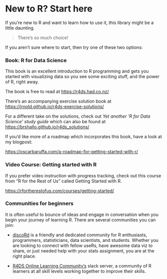 # New to R? Start here

If you're new to R and want to learn how to use it, this library might be a little daunting.

> There's so much choice!

If you aren't sure where to start, then try one of these two options:

### Book: R for Data Science

This book is an excellent introduction to R programming and gets you started with visualizing data so you see some exciting stuff, and the power of R, right away.

The book is free to read at <https://r4ds.had.co.nz/>

There's an accompanying exercise solution book at <https://jrnold.github.io/r4ds-exercise-solutions/>

For a different take on the solutions, check out *Yet another 'R for Data Science' study guide* which can also be found at <https://brshallo.github.io/r4ds_solutions/>

If you'd like more of a roadmap which incorporates this book, have a look at my blogpost:

<https://oscarbaruffa.com/a-roadmap-for-getting-started-with-r/>

### Video Course: Getting started with R

If you prefer video instruction with progress tracking, check out this course from "R for the Rest of Us" called Getting Started with R.

<https://rfortherestofus.com/courses/getting-started/>

### Communities for beginners

It is often useful to bounce of ideas and engage in conversation when you begin your journey of learning R. There are several communities you can join:

-   [discoRd](https://discord.gg/FQp6ZNd) is a friendly and dedicated community for R enthusiasts, programmers, statisticians, data scientists, and students. Whether you are looking to connect with fellow useRs, have awesome data viz to share, or just needed help with your stats assignment, you are at the right place.

-   [R4DS Online Learning Community's](https://rfordatascience.slack.com/) slack server, a community of R learners at all skill levels working together to improve their skills.
